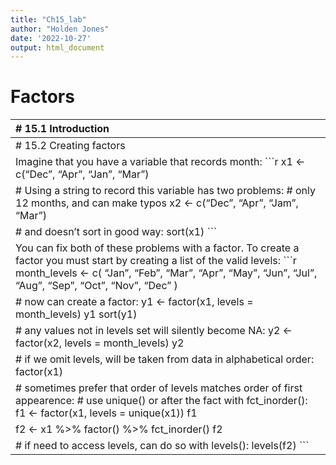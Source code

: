 ```yaml
---
title: "Ch15_lab"
author: "Holden Jones"
date: '2022-10-27'
output: html_document
---
```


# Factors


--------------------------------------------------------------------------------
# 15.1 Introduction

factors used to work with categorical variables, factors easier to work with so
base R automatically converts categorical variables to factors, but not in tidy

## 15.1.1 Prerequisites

use the forcats package
```r
library(tidyverse)
```

## 15.1.2 Learning more

Read Amelia McNamara and Nicholas Horton's paper; Wrangling categorical data in R


--------------------------------------------------------------------------------
# 15.2 Creating factors

Imagine that you have a variable that records month:
```r
x1 <- c("Dec", "Apr", "Jan", "Mar")

# Using a string to record this variable has two problems:
# only 12 months, and can make typos
x2 <- c("Dec", "Apr", "Jam", "Mar")

# and doesn't sort in good way:
sort(x1)
```

You can fix both of these problems with a factor. To create a factor you must 
start by creating a list of the valid levels:
```r
month_levels <- c(
  "Jan", "Feb", "Mar", "Apr", "May", "Jun", 
  "Jul", "Aug", "Sep", "Oct", "Nov", "Dec"
)

# now can create a factor:
y1 <- factor(x1, levels = month_levels)
y1
sort(y1)

# any values not in levels set will silently become NA:
y2 <- factor(x2, levels = month_levels)
y2

# if we omit levels, will be taken from data in alphabetical order:
factor(x1)

# sometimes prefer that order of levels matches order of first appearence:
# use unique() or after the fact with fct_inorder():
f1 <- factor(x1, levels = unique(x1))
f1

f2 <- x1 %>% factor() %>% fct_inorder()
f2

# if need to access levels, can do so with levels():
levels(f2)
```


--------------------------------------------------------------------------------



